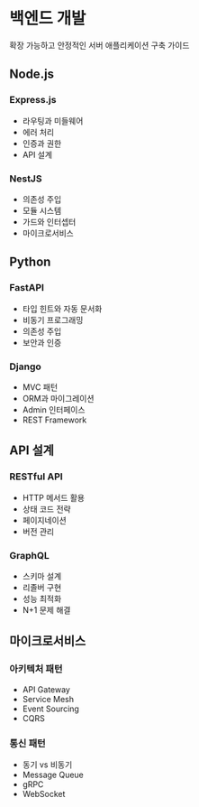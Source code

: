 # 백엔드 개발

확장 가능하고 안정적인 서버 애플리케이션 구축 가이드

## Node.js

### Express.js
- 라우팅과 미들웨어
- 에러 처리
- 인증과 권한
- API 설계

### NestJS
- 의존성 주입
- 모듈 시스템
- 가드와 인터셉터
- 마이크로서비스

## Python

### FastAPI
- 타입 힌트와 자동 문서화
- 비동기 프로그래밍
- 의존성 주입
- 보안과 인증

### Django
- MVC 패턴
- ORM과 마이그레이션
- Admin 인터페이스
- REST Framework

## API 설계

### RESTful API
- HTTP 메서드 활용
- 상태 코드 전략
- 페이지네이션
- 버전 관리

### GraphQL
- 스키마 설계
- 리졸버 구현
- 성능 최적화
- N+1 문제 해결

## 마이크로서비스

### 아키텍처 패턴
- API Gateway
- Service Mesh
- Event Sourcing
- CQRS

### 통신 패턴
- 동기 vs 비동기
- Message Queue
- gRPC
- WebSocket